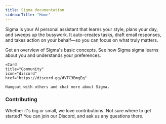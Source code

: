 ```yaml
---
title: Sigma documentation
sidebarTitle: "Home"
---
```


Sigma is your AI personal assistant that learns your style, plans your day, and sweeps up the busywork. It auto-creates tasks, draft email responses, and takes action on your behalf—so you can focus on what truly matters.

<CardGroup cols={2}>

<Card title="Fundamentals" icon="file-check" href="/guides">
  Get an overview of Sigma's basic concepts.
</Card>

<Card title="Personalisation" icon="grid-2" href="/actions/overview">
  See how Sigma sigma learns about you and understands your preferences.
</Card>

    <Card
    title="Community"
    icon="discord"
    href="https://discord.gg/dVTC3BmgEq"

>

    Hangout with others and chat more about Sigma.

  </Card>
</CardGroup>

### Contributing

Whether it's big or small, we love contributions. Not sure where to get started? You can join our Discord, and ask us any questions there.

